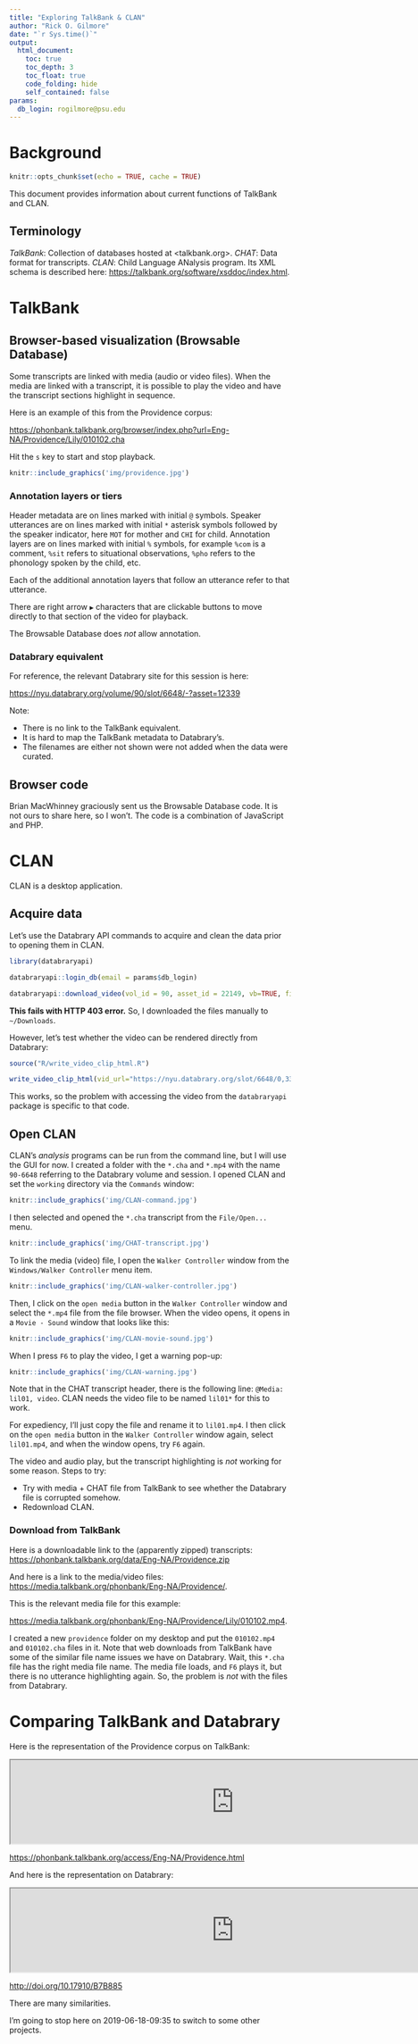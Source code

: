 ```yaml
---
title: "Exploring TalkBank & CLAN"
author: "Rick O. Gilmore"
date: "`r Sys.time()`"
output:
  html_document:
    toc: true
    toc_depth: 3
    toc_float: true
    code_folding: hide
    self_contained: false
params:
  db_login: rogilmore@psu.edu
---
```


# Background

```r
knitr::opts_chunk$set(echo = TRUE, cache = TRUE)
```

This document provides information about current functions of TalkBank and CLAN.

## Terminology

*TalkBank*: Collection of databases hosted at <talkbank.org>.
*CHAT*: Data format for transcripts.
*CLAN*: Child Language ANalysis program. Its XML schema is described here: <https://talkbank.org/software/xsddoc/index.html>.

# TalkBank

## Browser-based visualization (Browsable Database)

Some transcripts are linked with media (audio or video files). 
When the media are linked with a transcript, it is possible to play the video and have the transcript sections highlight in sequence.

Here is an example of this from the Providence corpus:

<https://phonbank.talkbank.org/browser/index.php?url=Eng-NA/Providence/Lily/010102.cha>

Hit the `s` key to start and stop playback.

```r
knitr::include_graphics('img/providence.jpg')
```

### Annotation layers or tiers

Header metadata are on lines marked with initial `@` symbols.
Speaker utterances are on lines marked with initial `*` asterisk symbols followed by the speaker indicator, here `MOT` for mother and `CHI` for child.
Annotation layers are on lines marked with initial `%` symbols, for example `%com` is a comment, `%sit` refers to situational observations, `%pho` refers to the phonology spoken by the child, etc.

Each of the additional annotation layers that follow an utterance refer to that utterance.

There are right arrow `▶` characters that are clickable buttons to move directly to that section of the video for playback.

The Browsable Database does *not* allow annotation.

### Databrary equivalent

For reference, the relevant Databrary site for this session is here:

<https://nyu.databrary.org/volume/90/slot/6648/-?asset=12339>

Note:

- There is no link to the TalkBank equivalent.
- It is hard to map the TalkBank metadata to Databrary's.
- The filenames are either not shown were not added when the data were curated.

## Browser code

Brian MacWhinney graciously sent us the Browsable Database code.
It is not ours to share here, so I won't.
The code is a combination of JavaScript and PHP.

# CLAN

CLAN is a desktop application.

## Acquire data

Let's use the Databrary API commands to acquire and clean the data prior to opening them in CLAN.

```r
library(databraryapi)

databraryapi::login_db(email = params$db_login)

databraryapi::download_video(vol_id = 90, asset_id = 22149, vb=TRUE, file_name = 'lil01.mp4')
```

**This fails with HTTP 403 error.** 
So, I downloaded the files manually to `~/Downloads`.

However, let's test whether the video can be rendered directly from Databrary:

```r
source("R/write_video_clip_html.R")
```

```r
write_video_clip_html(vid_url="https://nyu.databrary.org/slot/6648/0,3308467/asset/12339/download?inline=true")
```

This works, so the problem with accessing the video from the `databraryapi` package is specific to that code.

## Open CLAN

CLAN's *analysis* programs can be run from the command line, but I will use the GUI for now.
I created a folder with the `*.cha` and `*.mp4` with the name `90-6648` referring to the Databrary volume and session.
I opened CLAN and set the `working` directory via the `Commands` window:

```r
knitr::include_graphics('img/CLAN-command.jpg')
```

I then selected and opened the `*.cha` transcript from the `File/Open...` menu.

```r
knitr::include_graphics('img/CHAT-transcript.jpg')
```

To link the media (video) file, I open the `Walker Controller` window from the `Windows/Walker Controller` menu item.

```r
knitr::include_graphics('img/CLAN-walker-controller.jpg')
```

Then, I click on the `open media` button in the `Walker Controller` window and select the `*.mp4` file from the file browser.
When the video opens, it opens in a `Movie - Sound` window that looks like this:

```r
knitr::include_graphics('img/CLAN-movie-sound.jpg')
```

When I press `F6` to play the video, I get a warning pop-up:

```r
knitr::include_graphics('img/CLAN-warning.jpg')
```

Note that in the CHAT transcript header, there is the following line: `@Media:	lil01, video`.
CLAN needs the video file to be named `lil01*` for this to work.

For expediency, I'll just copy the file and rename it to `lil01.mp4`.
I then click on the `open media` button in the `Walker Controller` window again, select `lil01.mp4`, and when the window opens, try `F6` again.

The video and audio play, but the transcript highlighting is *not* working for some reason.
Steps to try:

- Try with media + CHAT file from TalkBank to see whether the Databrary file is corrupted somehow.
- Redownload CLAN.

### Download from TalkBank

Here is a downloadable link to the (apparently zipped) transcripts: <https://phonbank.talkbank.org/data/Eng-NA/Providence.zip>

And here is a link to the media/video files: <https://media.talkbank.org/phonbank/Eng-NA/Providence/>.

This is the relevant media file for this example:

<https://media.talkbank.org/phonbank/Eng-NA/Providence/Lily/010102.mp4>.

I created a new `providence` folder on my desktop and put the `010102.mp4` and `010102.cha` files in it. 
Note that web downloads from TalkBank have some of the similar file name issues we have on Databrary.
Wait, this `*.cha` file has the right media file name.
The media file loads, and `F6` plays it, but there is no utterance highlighting again.
So, the problem is *not* with the files from Databrary.

# Comparing TalkBank and Databrary

Here is the representation of the Providence corpus on TalkBank:

<iframe src="https://phonbank.talkbank.org/access/Eng-NA/Providence.html" width=800>
</iframe>

<https://phonbank.talkbank.org/access/Eng-NA/Providence.html>


And here is the representation on Databrary:

<iframe src="https://nyu.databrary.org/volume/90#panel-data" width=800>
</iframe>

<http://doi.org/10.17910/B7B885>

There are many similarities.

I'm going to stop here on 2019-06-18-09:35 to switch to some other projects.








